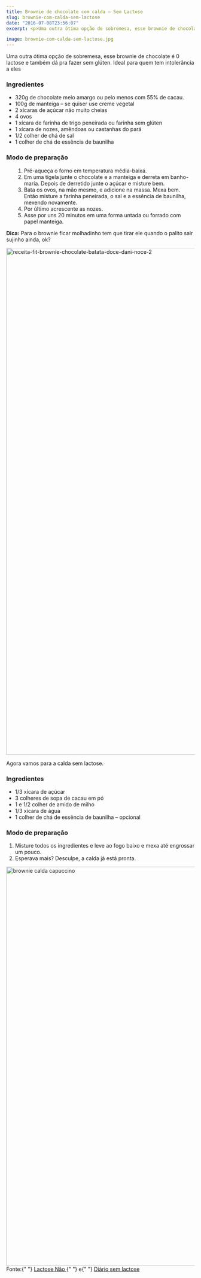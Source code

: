 ```yaml
---
title: Brownie de chocolate com calda – Sem Lactose
slug: brownie-com-calda-sem-lactose
date: "2016-07-08T23:56:07"
excerpt: <p>Uma outra ótima opção de sobremesa, esse brownie de chocolate é 0 lactose e também dá pra fazer sem glúten. Ideal para quem tem intolerância a eles Ingredientes 320g de &hellip;</p>

image: brownie-com-calda-sem-lactose.jpg
---
```


<p>
  Uma outra ótima opção de sobremesa, esse brownie de chocolate é 0 lactose e
  também dá pra fazer sem glúten. Ideal para quem tem intolerância a eles
</p>
<div class="ingredientes-content">
  <h3>Ingredientes</h3>
  <ul>
    <li>320g de chocolate meio amargo ou pelo menos com 55% de cacau.</li>
    <li>100g de manteiga – se quiser use creme vegetal</li>
    <li>2 xícaras de açúcar não muito cheias</li>
    <li>4 ovos</li>
    <li>1 xícara de farinha de trigo peneirada ou farinha sem glúten</li>
    <li>1 xícara de nozes, amêndoas ou castanhas do pará</li>
    <li>1/2 colher de chá de sal</li>
    <li>1 colher de chá de essência de baunilha</li>
  </ul>
</div>
<div class="ingredientes-content">
  <h3>Modo de preparação</h3>
  <ol>
    <ol>
      <li>Pré-aqueça o forno em temperatura média-baixa.</li>
      <li>
        Em uma tigela junte o chocolate e a manteiga e derreta em banho-maria.
        Depois de derretido junte o açúcar e misture bem.
      </li>
      <li>
        Bata os ovos, na mão mesmo, e adicione na massa. Mexa bem. Então misture
        a farinha peneirada, o sal e a essência de baunilha, mexendo novamente.
      </li>
      <li>Por último acrescente as nozes.</li>
      <li>
        Asse por uns 20 minutos em uma forma untada ou forrado com papel
        manteiga.
      </li>
    </ol>
  </ol>
  <p>
    <strong>Dica:</strong> Para o brownie ficar molhadinho tem que tirar ele
    quando o palito sair sujinho ainda, ok?
  </p>
</div>
<p>
  <a href="http://www.diariodeumcrohnista.com.br/wp-content/uploads/2016/07/receita-fit-brownie-chocolate-batata-doce-dani-noce-2.jpg">
    <img
      class="aligncenter size-full wp-image-501"
      src="http://www.diariodeumcrohnista.com.br/wp-content/uploads/2016/07/receita-fit-brownie-chocolate-batata-doce-dani-noce-2.jpg"
      alt="receita-fit-brownie-chocolate-batata-doce-dani-noce-2"
      width="1500"
      height="1355"
    />
  </a>
</p>
<p>Agora vamos para a calda sem lactose.</p>
<div class="ingredientes-content">
  <h3>Ingredientes</h3>
  <ul>
    <li>1/3 xícara de açúcar</li>
    <li>3 colheres de sopa de cacau em pó</li>
    <li>1 e 1/2 colher de amido de milho</li>
    <li>1/3 xícara de água</li>
    <li>1 colher de chá de essência de baunilha – opcional</li>
  </ul>
</div>
<div class="ingredientes-content">
  <h3>Modo de preparação</h3>
  <ol>
    <li>
      Misture todos os ingredientes e leve ao fogo baixo e mexa até engrossar um
      pouco.
    </li>
    <li>Esperava mais? Desculpe, a calda já está pronta.</li>
  </ol>
</div>
<p>
  <a href="http://www.diariodeumcrohnista.com.br/wp-content/uploads/2016/07/brownie-calda-capuccino.jpg">
    <img
      class="aligncenter size-full wp-image-526"
      src="http://www.diariodeumcrohnista.com.br/wp-content/uploads/2016/07/brownie-calda-capuccino.jpg"
      alt="brownie calda capuccino"
      width="1600"
      height="1067"
    />
  </a>
  <br />
  Fonte:{" "}
  <a
    href="http://www.lactosenao.com/receitas-sem-lactose/brownie-sem-lactose/"
    target="_blank"
  >
    Lactose Não
  </a>{" "}
  e{" "}
  <a href="http://www.diariosemlactose.com/" target="_blank">
    Diário sem lactose
  </a>
</p>
